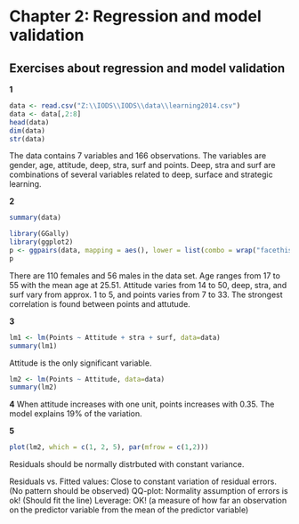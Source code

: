 # Chapter 2: Regression and model validation

## Exercises about regression and model validation

**1**

```r
data <- read.csv("Z:\\IODS\\IODS\\data\\learning2014.csv")
data <- data[,2:8]
head(data)
dim(data)
str(data)
```
The data contains 7 variables and 166 observations.
The variables are gender, age, attitude, deep, stra, surf and points. Deep, stra and surf are combinations of several variables related to deep, surface and strategic learning.

**2**
```r
summary(data)

library(GGally)
library(ggplot2)
p <- ggpairs(data, mapping = aes(), lower = list(combo = wrap("facethist", bins = 20)))
p
```

There are 110 females and 56 males in the data set. Age ranges from 17 to 55 with the mean age at 25.51. Attitude varies from 14 to 50, deep, stra, and surf vary from approx. 1 to 5, and points varies from 7 to 33. The strongest correlation is found between points and attutude. 

**3**
```r
lm1 <- lm(Points ~ Attitude + stra + surf, data=data)
summary(lm1)
```
Attitude is the only significant variable.

```r
lm2 <- lm(Points ~ Attitude, data=data)
summary(lm2)
```

**4**
When attitude increases with one unit, points increases with 0.35.
The model explains 19% of the variation.

**5**
```r
plot(lm2, which = c(1, 2, 5), par(mfrow = c(1,2)))
```

Residuals should be normally distrbuted with constant variance.

Residuals vs. Fitted values: Close to constant variation of residual errors. (No pattern should be observed)
QQ-plot: Normality assumption of errors is ok! (Should fit the line)
Leverage: OK! (a measure of how far an observation on the predictor variable from the mean of the predictor variable)
